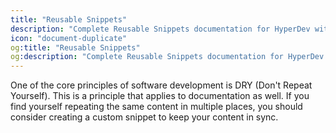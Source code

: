 ```yaml
---
title: "Reusable Snippets"
description: "Complete Reusable Snippets documentation for HyperDev with examples, best practices, and implementation guidance. Get started with comprehensive documentation and examples."
icon: "document-duplicate"
og:title: "Reusable Snippets"
og:description: "Complete Reusable Snippets documentation for HyperDev with examples, best practices, and implementation guidance. Get started with comprehensive documentation and examples."
---
```

One of the core principles of software development is DRY (Don't Repeat
Yourself). This is a principle that applies to documentation as
well. If you find yourself repeating the same content in multiple places, you
should consider creating a custom snippet to keep your content in sync.
